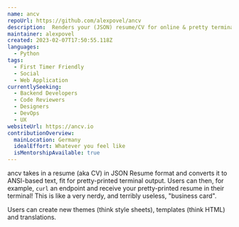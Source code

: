 ```yaml
---
name: ancv
repoUrl: https://github.com/alexpovel/ancv
description:  Renders your (JSON) resume/CV for online & pretty terminal display 
maintainer: alexpovel
created: 2023-02-07T17:50:55.118Z
languages:
  - Python
tags:
  - First Timer Friendly
  - Social
  - Web Application
currentlySeeking:
  - Backend Developers
  - Code Reviewers
  - Designers
  - DevOps
  - UX
websiteUrl: https://ancv.io
contributionOverview:
  mainLocation: Germany
  idealEffort: Whatever you feel like
  isMentorshipAvailable: true
---
```


<Overview>

ancv takes in a resume (aka CV) in JSON Resume format and converts it to ANSI-based text, fit for pretty-printed terminal output. Users can then, for example, `curl` an endpoint and receive your pretty-printed resume in their terminal! This is like a very nerdy, and terribly useless, "business card".

</Overview>

<Contributing>

Users can create new themes (think style sheets), templates (think HTML) and translations.

</Contributing>
